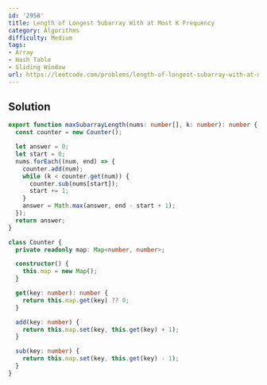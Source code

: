 ```yaml
---
id: '2958'
title: Length of Longest Subarray With at Most K Frequency
category: Algorithms
difficulty: Medium
tags:
- Array
- Hash Table
- Sliding Window
url: https://leetcode.com/problems/length-of-longest-subarray-with-at-most-k-frequency
---
```


## Solution

```typescript filename="solution.ts" copy
export function maxSubarrayLength(nums: number[], k: number): number {
  const counter = new Counter();

  let answer = 0;
  let start = 0;
  nums.forEach((num, end) => {
    counter.add(num);
    while (k < counter.get(num)) {
      counter.sub(nums[start]);
      start += 1;
    }
    answer = Math.max(answer, end - start + 1);
  });
  return answer;
}

class Counter {
  private readonly map: Map<number, number>;

  constructor() {
    this.map = new Map();
  }

  get(key: number): number {
    return this.map.get(key) ?? 0;
  }

  add(key: number) {
    return this.map.set(key, this.get(key) + 1);
  }

  sub(key: number) {
    return this.map.set(key, this.get(key) - 1);
  }
}
```


